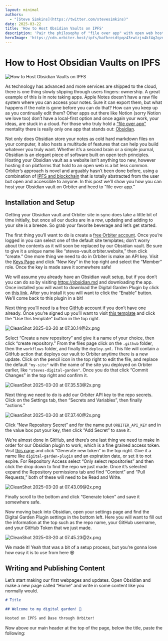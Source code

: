 ```yaml
---
layout: minimal
authors:
  - "[Steve Simkins](https://twitter.com/stevesimkins)"
date: 2025-03-22
title: 'How to Host Obsidian Vaults on IPFS'
description: 'Pair the philosophy of "file over app" with open web hosting technologies'
heroImage: 'https://cdn.orbiter.host/ipfs/bafkreidtpqz43rwtzjn4kf4g2qzm62jirm2jdmjp3y6d3ifocaq5aykfwy'
---
```

# How to Host Obsidian Vaults on IPFS

![How to Host Obsidian Vaults on IPFS](https://cdn.orbiter.host/ipfs/bafkreidtpqz43rwtzjn4kf4g2qzm62jirm2jdmjp3y6d3ifocaq5aykfwy)

As technology has advanced and more services are shipped to the cloud, there is one thing slowly slipping through users fingers: ownership. A great example of this is in note taking apps. Apple Notes doesn’t have a raw file system where you can access your notes. Sure it can export them, but what happens if the note is gone before you can do that? How can you keep up as you continually edit them? Other apps out there like Notion (sorry Notion we love too) don’t have a local-first option and once again your work, your ideas, are stuck in a cloud. For those who truly hold a [“file over app”](https://bafybeia4jkmvp7sfhqne5fj73r72ypkxinyq3rwmgrmprh4wxjzll5452q.ipfs.dweb.link/) mentality there is really only one app that stands out: [Obsidian](https://obsidian.md).

Not only does Obsidian store your notes as cold hard markdown files on your computer, it also hosts a multitude of features that can help you build whatever you truly want. Whether it’s a second brain or a simple journal, Obsidian is an elegant piece of software built on open tech principles. Hosting your Obsidian vault as a website isn’t anything too new, however hosting it on platforms that hold to an open web is a bit less common. Orbiter’s approach is novel and arguably hasn’t been done before, using a combination of [IPFS and blockchain](https://orbiter.host/blog/how-we-use-blockchain-behind-the-scenes/) that is totally abstracted from the user but open and accessible to anyone. In this post we’ll show you how you can host your Obsidian vault on Orbiter and heed to “file over app.”

## Installation and Setup

Getting your Obsidian vault and Orbiter site in sync does take a little bit of time initially, but once all our ducks are in a row, updating and adding to your site is a breeze. So grab your favorite beverage and let’s get started.

The first thing you’ll want to do is create a [free Orbiter account](https://app.orbiter.host). Once you’re logged in you can select one of the default site templates; don’t worry about the contents as it will soon be replaced by our Obsidian vault. Be sure to give it a unique name like “steves-vault.orbiter.website,” then click “create.” One more thing we need to do in Orbiter is make an API key. Visit the [Keys Page](https://app.orbiter.host/api-keys) and click “New Key” in the top right and select the “Member” role. Once the key is made save it somewhere safe!

We will assume you already have an Obsidian vault setup, but if you don’t you can do so by visiting https://obsidian.md and downloading the app. Once installed you will want to download the Digital Garden Plugin by click on [this link](https://obsidian.md/plugins?id=digitalgarden). After you install it you will want to click the “Enable” button. We’ll come back to this plugin in a bit!

Next thing you’ll need is a free [GitHub](https://github.com) account if you don’t have one already. Once you’re signed up you’ll want to visit [this template](https://github.com/orbiterhost/digitalgarden?tab=readme-ov-file) and click the “Use this template” button in the top right.

![CleanShot 2025-03-20 at 07.30.14@2x.png](https://cdn.orbiter.host/ipfs/bafybeid7txqbrfedwtwovab34wbku75cv55zwyftzh6dvnfa3yakxghoc4/1.png)

Select “Create a new repository” and give it a name of your choice, then click “create repository.” From the files page click on the `.github` folder, then the `workflows` folder, and finally the `deploy.yml`. This file will contain a GitHub action that deploys our vault to Orbiter anytime there is a new update. Click on the pencil icon in the top right to edit the file, and replace the default `"my-site"` with the name of the site you deployed on Orbiter earlier, like `"steves-digital-garden"`. Once you do that click “Commit Changes” in the top right and confirm it.

![CleanShot 2025-03-20 at 07.35.53@2x.png](https://cdn.orbiter.host/ipfs/bafybeid7txqbrfedwtwovab34wbku75cv55zwyftzh6dvnfa3yakxghoc4/2.png)

Next thing we need to do is add our Orbiter API key to the repo secrets. Click on the Settings tab, then “Secrets and Variables”, then finally “actions.”

![CleanShot 2025-03-20 at 07.37.40@2x.png](https://cdn.orbiter.host/ipfs/bafybeid7txqbrfedwtwovab34wbku75cv55zwyftzh6dvnfa3yakxghoc4/3.png)

Click “New Repository Secret” and for the name put `ORBITER_API_KEY` and in the value box put your key, then click “Add Secret” to save it.

We’re almost done in GitHub, and there’s one last thing we need to make in order for our Obsidian plugin to work, which is a fine grained access token. Visit [this page](https://github.com/settings/personal-access-tokens) and click “Generate new token” in the top right. Give it a name like `digital-garden-plugin` and an expiration date, or set it to not expire. For Repository Access select “Only select repositories” and then click the drop down to find the repo we just made. Once it’s selected expand the Repository permissions tab and find “Content” and “Pull Requests,” both of these will need to be Read and Write.

![CleanShot 2025-03-20 at 07.43.09@2x.png](https://cdn.orbiter.host/ipfs/bafybeid7txqbrfedwtwovab34wbku75cv55zwyftzh6dvnfa3yakxghoc4/4.png)

Finally scroll to the bottom and click “Generate token” and save it somewhere safe.

Now moving back into Obsidian, open your settings page and find the Digital Garden Plugin settings in the bottom left. Here you will want to fill out the information at the top such as the repo name, your GitHub username, and your GitHub Token that we just made.

![CleanShot 2025-03-20 at 07.45.23@2x.png](https://cdn.orbiter.host/ipfs/bafybeid7txqbrfedwtwovab34wbku75cv55zwyftzh6dvnfa3yakxghoc4/5.png)

We made it! Yeah that was a bit of a setup process, but you’re gonna love how easy it is to use from here 😎 

## Writing and Publishing Content

Let’s start making our first webpages and updates. Open Obsidian and make a new page called “Home” and write in some content like you normally would.

```markdown
# Title

## Welcome to my digital garden! 🌿

Hosted on IPFS and Base through Orbiter!
```

Now above our main header at the top of the page, below the title, paste the following:

```markdown